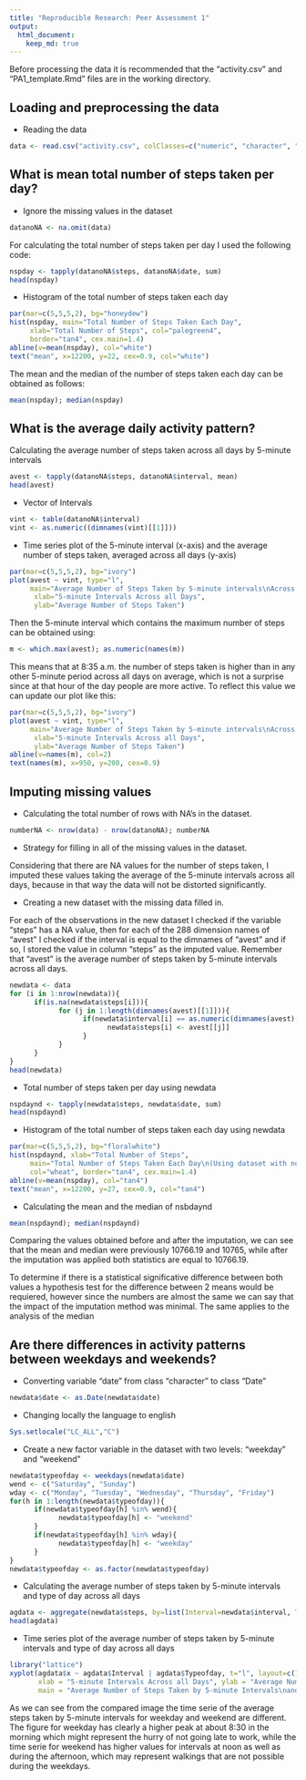 ```yaml
---
title: "Reproducible Research: Peer Assessment 1"
output: 
  html_document:
    keep_md: true
---
```


Before processing the data it is recommended
that the "activity.csv" and "PA1_template.Rmd" files are in the working directory.

## Loading and preprocessing the data

* Reading the data

```r
data <- read.csv("activity.csv", colClasses=c("numeric", "character", "numeric"))
```

## What is mean total number of steps taken per day?

* Ignore the missing values in the dataset

```r
datanoNA <- na.omit(data)
```

For calculating the total number of steps taken per day I used the following code:

```r
nspday <- tapply(datanoNA$steps, datanoNA$date, sum)
head(nspday)
```

* Histogram of the total number of steps taken each day

```r
par(mar=c(5,5,5,2), bg="honeydew")
hist(nspday, main="Total Number of Steps Taken Each Day",
     xlab="Total Number of Steps", col="palegreen4",
     border="tan4", cex.main=1.4)
abline(v=mean(nspday), col="white")
text("mean", x=12200, y=22, cex=0.9, col="white")
```

The mean and the median of the number of steps taken each day can be obtained as follows:

```r
mean(nspday); median(nspday) 
```

## What is the average daily activity pattern?

Calculating the average number of steps taken across all days by 5-minute intervals

```r
avest <- tapply(datanoNA$steps, datanoNA$interval, mean)
head(avest)
```

* Vector of Intervals 

```r
vint <- table(datanoNA$interval)
vint <- as.numeric((dimnames(vint)[[1]]))
```

* Time series plot of the 5-minute interval (x-axis) and
the average number of steps taken, averaged across all days (y-axis)

```r
par(mar=c(5,5,5,2), bg="ivory")
plot(avest ~ vint, type="l",
     main="Average Number of Steps Taken by 5-minute intervals\nAcross all Days",
      xlab="5-minute Intervals Across all Days",
      ylab="Average Number of Steps Taken")
```

Then the 5-minute interval which contains the maximum number of steps can be obtained using:

```r
m <- which.max(avest); as.numeric(names(m))
```

This means that at 8:35 a.m. the number of steps taken is higher than in any other 5-minute period across all days on average, which is not a surprise since at that hour of the day people are more active. To reflect this value we can update our plot like this: 

```r
par(mar=c(5,5,5,2), bg="ivory")
plot(avest ~ vint, type="l",
     main="Average Number of Steps Taken by 5-minute intervals\nAcross all Days",
      xlab="5-minute Intervals Across all Days",
      ylab="Average Number of Steps Taken")
abline(v=names(m), col=2)
text(names(m), x=950, y=200, cex=0.9)
```

## Imputing missing values

* Calculating the total number of rows with NA's in the dataset.

```r
numberNA <- nrow(data) - nrow(datanoNA); numberNA
```

* Strategy for filling in all of the missing values in the dataset.

Considering that there are NA values for the number of steps taken, I imputed these values taking the average of the 5-minute intervals across all days, because in that way the data will not be distorted significantly.

* Creating a new dataset with the missing data filled in.

For each of the observations in the new dataset I checked if the variable "steps" has a NA value, then for each of the 288 dimension names of "avest" I checked if the interval is equal to the dimnames of "avest" and if so, I stored the value in column "steps" as the imputed value. Remember that  "avest" is the average number of steps taken by 5-minute intervals across all days.

```r
newdata <- data
for (i in 1:nrow(newdata)){
      if(is.na(newdata$steps[i])){
            for (j in 1:length(dimnames(avest)[[1]])){
                  if(newdata$interval[i] == as.numeric(dimnames(avest)[[1]][j])){
                        newdata$steps[i] <- avest[[j]]
                  }
            }
      }
}
head(newdata)
```

* Total number of steps taken per day using newdata

```r
nspdaynd <- tapply(newdata$steps, newdata$date, sum)
head(nspdaynd)
```

* Histogram of the total number of steps taken each day using newdata

```r
par(mar=c(5,5,5,2), bg="floralwhite")
hist(nspdaynd, xlab="Total Number of Steps",
     main="Total Number of Steps Taken Each Day\n(Using dataset with no NA's)",
     col="wheat", border="tan4", cex.main=1.4)
abline(v=mean(nspday), col="tan4")
text("mean", x=12200, y=27, cex=0.9, col="tan4")
```

* Calculating the mean and the median of nsbdaynd 

```r
mean(nspdaynd); median(nspdaynd)
```

Comparing the values obtained before and after the imputation, we can see that the mean and median were previously 10766.19 and 10765, while after the imputation was applied both statistics are equal to 10766.19.

To determine if there is a statistical significative difference between both values a hypothesis test for the difference between 2 means would be requiered, however since the numbers are almost the same we can say that the impact of the imputation method was minimal. The same applies to the analysis of the median

## Are there differences in activity patterns between weekdays and weekends?

* Converting variable "date" from class "character" to class "Date"

```r
newdata$date <- as.Date(newdata$date)
```

* Changing locally the language to english

```r
Sys.setlocale("LC_ALL","C")
```

* Create a new factor variable in the dataset with two levels: "weekday" and "weekend"

```r
newdata$typeofday <- weekdays(newdata$date)
wend <- c("Saturday", "Sunday")
wday <- c("Monday", "Tuesday", "Wednesday", "Thursday", "Friday")
for(h in 1:length(newdata$typeofday)){
      if(newdata$typeofday[h] %in% wend){
            newdata$typeofday[h] <- "weekend"
      }
      if(newdata$typeofday[h] %in% wday){
            newdata$typeofday[h] <- "weekday"
      }
}
newdata$typeofday <- as.factor(newdata$typeofday)
```

* Calculating the average number of steps taken by 5-minute intervals and type of day across all days

```r
agdata <- aggregate(newdata$steps, by=list(Interval=newdata$interval, Typeofday=newdata$typeofday), mean)
head(agdata)
```

* Time series plot of the average number of steps taken by 5-minute intervals and type of day across all days

```r
library("lattice")
xyplot(agdata$x ~ agdata$Interval | agdata$Typeofday, t="l", layout=c(1,2),
       xlab = "5-minute Intervals Across all Days", ylab = "Average Number of Steps Taken",
       main = "Average Number of Steps Taken by 5-minute Intervals\nand Type of Day Across all Days")
```


As we can see from the compared image the time serie of the average steps taken by 5-minute intervals for weekday and weekend are different. 
The figure for weekday has clearly a higher peak at about 8:30 in the morning which might represent the hurry of not going late to work, while the time serie for weekend has higher values for intervals at noon as well as during the afternoon, which may represent walkings that are not possible during the weekdays.






